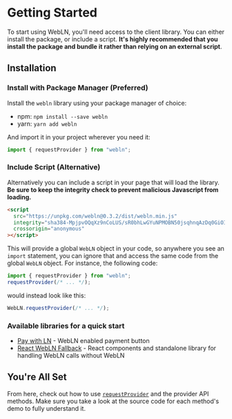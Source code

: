 # Getting Started

To start using WebLN, you'll need access to the client library. You can either install the package, or include a script. **It's highly recommended that you install the package and bundle it rather than relying on an external script**.

## Installation

### Install with Package Manager (Preferred)

Install the `webln` library using your package manager of choice:

- npm: `npm install --save webln`
- yarn: `yarn add webln`

And import it in your project wherever you need it:

```ts
import { requestProvider } from "webln";
```

### Include Script (Alternative)

Alternatively you can include a script in your page that will load the library. **Be sure to keep the integrity check to prevent malicious Javascript from loading.**

```html
<script
  src="https://unpkg.com/webln@0.3.2/dist/webln.min.js"
  integrity="sha384-MpjpvOQqXz9nCoLUS/sR0bhLwGYuNPMOBN50jsqhnqAzDq0GiOI0u6oC5fHitzI2"
  crossorigin="anonymous"
></script>
```

This will provide a global `WebLN` object in your code, so anywhere you see an `import` statement, you can ignore that and access the same code from the global `WebLN` object. For instance, the following code:

```ts
import { requestProvider } from "webln";
requestProvider(/* ... */);
```

would instead look like this:

```js
WebLN.requestProvider(/* ... */);
```

### Available libraries for a quick start

- [Pay with LN](https://github.com/alepop/pay-with-ln) - WebLN enabled payment button
- [React WebLN Fallback](https://github.com/joule-labs/react-webln-fallback) - React components and standalone library for handling WebLN calls without WebLN

## You're All Set

From here, check out how to use [`requestProvider`](/api/request-provider) and the provider API methods. Make sure you take a look at the source code for each method's demo to fully understand it.
